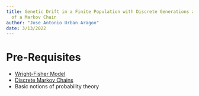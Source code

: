 ```yaml
---
title: Genetic Drift in a Finite Population with Discrete Generations as an Example
  of a Markov Chain
author: "Jose Antonio Urban Aragon"
date: 3/13/2022
---
```





# Pre-Requisites
  * [Wright-Fisher Model](https://stephens999.github.io/fiveMinuteStats/wright_fisher_model.html)
  * [Discrete Markov Chains](http://stephens999.github.io/fiveMinuteStats/markov_chains_discrete_intro.html)
  * Basic notions of probability theory
  



